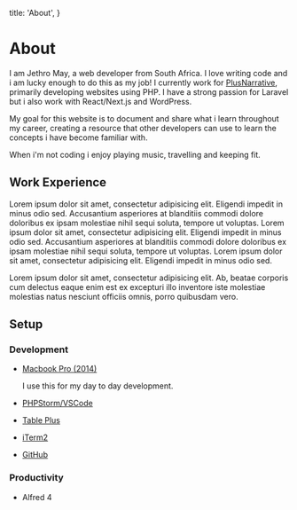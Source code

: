 
  title: 'About',
}

# About

I am Jethro May, a web developer from South Africa. I love writing code and i am lucky enough to do this as my job! I currently work for <a href="https://www.plusnarrative.com/" className="font-bold underline hover:text-blue-400">PlusNarrative</a>,
primarily developing websites using PHP. I have a strong passion for Laravel but i also work with React/Next.js and WordPress. 
                            
My goal for this website is to document and share what i learn throughout my career, creating a resource that other developers can use to learn the
concepts i have become familiar with. 

When i'm not coding i enjoy playing music, travelling and keeping fit.

## Work Experience

Lorem ipsum dolor sit amet, consectetur adipisicing elit. Eligendi impedit in minus odio
sed. Accusantium asperiores at blanditiis commodi dolore doloribus ex ipsam molestiae nihil
sequi soluta, tempore ut voluptas. Lorem ipsum dolor sit amet, consectetur adipisicing elit.
Eligendi impedit in minus odio sed. Accusantium asperiores at blanditiis commodi dolore
doloribus ex ipsam molestiae nihil sequi soluta, tempore ut voluptas. Lorem ipsum dolor sit
amet, consectetur adipisicing elit. Eligendi impedit in minus odio sed.

Lorem ipsum dolor sit amet, consectetur adipisicing elit. Ab, beatae
corporis cum delectus eaque enim est ex excepturi illo inventore iste molestiae molestias
natus nesciunt officiis omnis, porro quibusdam vero.
                            
## Setup

### Development

<ul class="list-disc mt-4 pl-4">
  <li>
    <p class="leading-normal">
        <a class="underline" href="#">Macbook Pro (2014)</a>
    </p>
    <p class="leading-normal">
        I use this for my day to day development.
    </p>
  </li>
  <li>
    <p class="leading-normal">
        <a class="underline" href="#">PHPStorm/VSCode</a>
    </p>
  </li>
  <li>
      <p class="leading-normal">
          <a class="underline" href="#">Table Plus</a>
      </p>
  </li>
  <li>
    <p class="leading-normal">
        <a class="underline" href="#">iTerm2</a>
    </p>
  </li>
  <li>
      <p class="leading-normal">
          <a class="underline" href="#">GitHub</a>
      </p>
  </li>
</ul>

### Productivity

- Alfred 4 